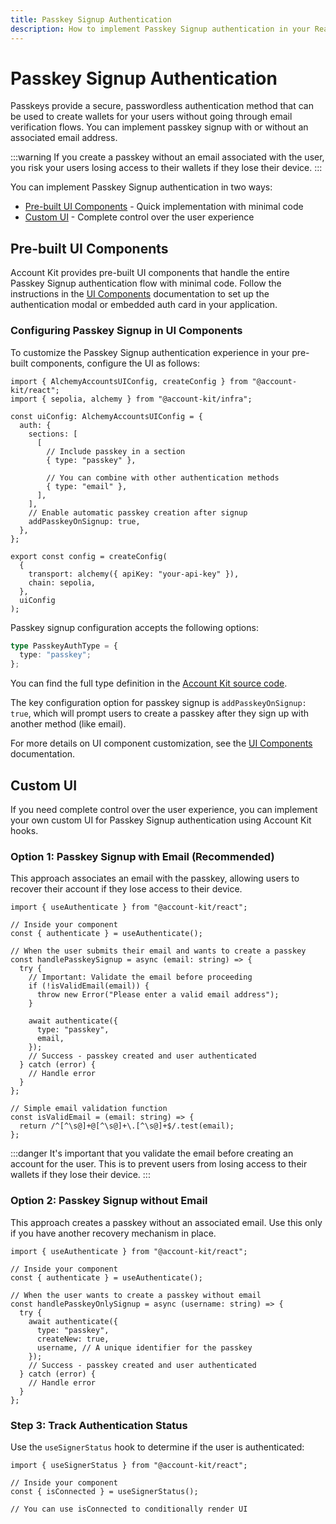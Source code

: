 ```yaml
---
title: Passkey Signup Authentication
description: How to implement Passkey Signup authentication in your React app
---
```


# Passkey Signup Authentication

Passkeys provide a secure, passwordless authentication method that can be used to create wallets for your users without going through email verification flows. You can implement passkey signup with or without an associated email address.

:::warning
If you create a passkey without an email associated with the user, you risk your users losing access to their wallets if they lose their device.
:::

You can implement Passkey Signup authentication in two ways:

- [Pre-built UI Components](#pre-built-ui-components) - Quick implementation with minimal code
- [Custom UI](#custom-ui) - Complete control over the user experience

## Pre-built UI Components

Account Kit provides pre-built UI components that handle the entire Passkey Signup authentication flow with minimal code. Follow the instructions in the [UI Components](/react/ui-components) documentation to set up the authentication modal or embedded auth card in your application.

### Configuring Passkey Signup in UI Components

To customize the Passkey Signup authentication experience in your pre-built components, configure the UI as follows:

```tsx
import { AlchemyAccountsUIConfig, createConfig } from "@account-kit/react";
import { sepolia, alchemy } from "@account-kit/infra";

const uiConfig: AlchemyAccountsUIConfig = {
  auth: {
    sections: [
      [
        // Include passkey in a section
        { type: "passkey" },

        // You can combine with other authentication methods
        { type: "email" },
      ],
    ],
    // Enable automatic passkey creation after signup
    addPasskeyOnSignup: true,
  },
};

export const config = createConfig(
  {
    transport: alchemy({ apiKey: "your-api-key" }),
    chain: sepolia,
  },
  uiConfig
);
```

Passkey signup configuration accepts the following options:

```ts
type PasskeyAuthType = {
  type: "passkey";
};
```

You can find the full type definition in the [Account Kit source code](https://github.com/alchemyplatform/aa-sdk/blob/main/account-kit/react/src/components/auth/types.ts).

The key configuration option for passkey signup is `addPasskeyOnSignup: true`, which will prompt users to create a passkey after they sign up with another method (like email).

For more details on UI component customization, see the [UI Components](/react/ui-components) documentation.

## Custom UI

If you need complete control over the user experience, you can implement your own custom UI for Passkey Signup authentication using Account Kit hooks.

### Option 1: Passkey Signup with Email (Recommended)

This approach associates an email with the passkey, allowing users to recover their account if they lose access to their device.

```tsx twoslash
import { useAuthenticate } from "@account-kit/react";

// Inside your component
const { authenticate } = useAuthenticate();

// When the user submits their email and wants to create a passkey
const handlePasskeySignup = async (email: string) => {
  try {
    // Important: Validate the email before proceeding
    if (!isValidEmail(email)) {
      throw new Error("Please enter a valid email address");
    }

    await authenticate({
      type: "passkey",
      email,
    });
    // Success - passkey created and user authenticated
  } catch (error) {
    // Handle error
  }
};

// Simple email validation function
const isValidEmail = (email: string) => {
  return /^[^\s@]+@[^\s@]+\.[^\s@]+$/.test(email);
};
```

:::danger
It's important that you validate the email before creating an account for the user. This is to prevent users from losing access to their wallets if they lose their device.
:::

### Option 2: Passkey Signup without Email

This approach creates a passkey without an associated email. Use this only if you have another recovery mechanism in place.

```tsx twoslash
import { useAuthenticate } from "@account-kit/react";

// Inside your component
const { authenticate } = useAuthenticate();

// When the user wants to create a passkey without email
const handlePasskeyOnlySignup = async (username: string) => {
  try {
    await authenticate({
      type: "passkey",
      createNew: true,
      username, // A unique identifier for the passkey
    });
    // Success - passkey created and user authenticated
  } catch (error) {
    // Handle error
  }
};
```

### Step 3: Track Authentication Status

Use the `useSignerStatus` hook to determine if the user is authenticated:

```tsx twoslash
import { useSignerStatus } from "@account-kit/react";

// Inside your component
const { isConnected } = useSignerStatus();

// You can use isConnected to conditionally render UI
```
